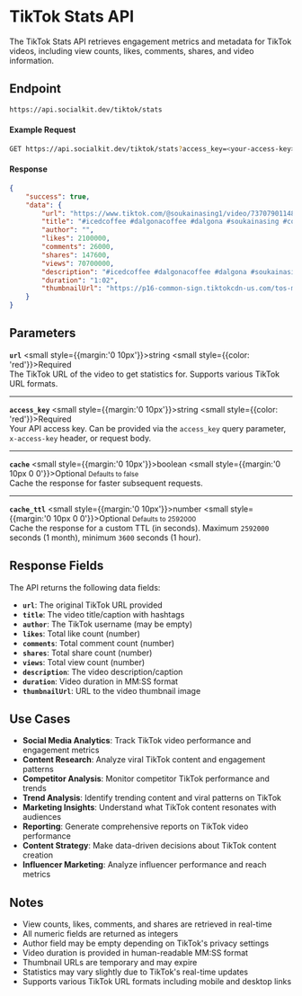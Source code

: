 # TikTok Stats API

The TikTok Stats API retrieves engagement metrics and metadata for TikTok videos, including view counts, likes, comments, shares, and video information.

## Endpoint

```bash copy
https://api.socialkit.dev/tiktok/stats
```

#### Example Request

```bash copy
GET https://api.socialkit.dev/tiktok/stats?access_key=<your-access-key>&url=https://www.tiktok.com/@soukainasing1/video/7370790114802322694
```

#### Response

```json
{
	"success": true,
	"data": {
		"url": "https://www.tiktok.com/@soukainasing1/video/7370790114802322694?q=coffee",
		"title": "#icedcoffee #dalgonacoffee #dalgona #soukainasing #coffeetiktok #bottlecoffee #icedlatte #easyrecipe #cafe #nescafe #nestle #coffee #refreshing #learnontiktok #قهوة_باردة #قهوة #foryoupage #fyp",
		"author": "",
		"likes": 2100000,
		"comments": 26000,
		"shares": 147600,
		"views": 70700000,
		"description": "#icedcoffee #dalgonacoffee #dalgona #soukainasing #coffeetiktok #bottlecoffee #icedlatte #easyrecipe #cafe #nescafe #nestle #coffee #refreshing #learnontiktok #قهوة_باردة #قهوة #foryoupage #fyp",
		"duration": "1:02",
		"thumbnailUrl": "https://p16-common-sign.tiktokcdn-us.com/tos-maliva-avt-0068/2a1821f54d82fb691390afcccb773d78~tplv-tiktokx-cropcenter:100:100.jpeg?dr=9640&refresh_token=051f7c8b&x-expires=1759514400&x-signature=IoW4IL0SRYOY83gQuyROCbF%2BQbw%3D&t=4d5b0474&ps=13740610&shp=a5d48078&shcp=81f88b70&idc=useast5"
	}
}
```

## Parameters

**`url`** <small style={{margin:'0 10px'}}>string</small> <small style={{color: 'red'}}>Required</small><br/>
The TikTok URL of the video to get statistics for. Supports various TikTok URL formats.

---

**`access_key`** <small style={{margin:'0 10px'}}>string</small> <small style={{color: 'red'}}>Required</small><br/>
Your API access key. Can be provided via the `access_key` query parameter, `x-access-key` header, or request body.

---

**`cache`** <small style={{margin:'0 10px'}}>boolean</small> <small style={{margin:'0  10px  0 0'}}>Optional</small> <small>Defaults to false</small><br/>
Cache the response for faster subsequent requests.

---

**`cache_ttl`** <small style={{margin:'0 10px'}}>number</small> <small style={{margin:'0  10px  0 0'}}>Optional</small> <small>Defaults to 2592000</small><br/>
Cache the response for a custom TTL (in seconds). Maximum `2592000` seconds (1 month), minimum `3600` seconds (1 hour).

## Response Fields

The API returns the following data fields:

- **`url`**: The original TikTok URL provided
- **`title`**: The video title/caption with hashtags
- **`author`**: The TikTok username (may be empty)
- **`likes`**: Total like count (number)
- **`comments`**: Total comment count (number)
- **`shares`**: Total share count (number)
- **`views`**: Total view count (number)
- **`description`**: The video description/caption
- **`duration`**: Video duration in MM:SS format
- **`thumbnailUrl`**: URL to the video thumbnail image

## Use Cases

- **Social Media Analytics**: Track TikTok video performance and engagement metrics
- **Content Research**: Analyze viral TikTok content and engagement patterns
- **Competitor Analysis**: Monitor competitor TikTok performance and trends
- **Trend Analysis**: Identify trending content and viral patterns on TikTok
- **Marketing Insights**: Understand what TikTok content resonates with audiences
- **Reporting**: Generate comprehensive reports on TikTok video performance
- **Content Strategy**: Make data-driven decisions about TikTok content creation
- **Influencer Marketing**: Analyze influencer performance and reach metrics

## Notes

- View counts, likes, comments, and shares are retrieved in real-time
- All numeric fields are returned as integers
- Author field may be empty depending on TikTok's privacy settings
- Video duration is provided in human-readable MM:SS format
- Thumbnail URLs are temporary and may expire
- Statistics may vary slightly due to TikTok's real-time updates
- Supports various TikTok URL formats including mobile and desktop links
